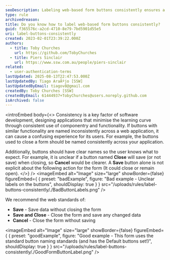 ```yaml
---
seoDescription: Labeling web-based form buttons consistently ensures a seamless user experience by minimizing confusion and learning curves.
type: rule
archivedreason:
title: Do you know how to label web-based form buttons consistently?
guid: f365576c-a2cd-4710-8e79-7bd5901d55e5
uri: label-buttons-consistently
created: 2023-02-01T23:39:22.000Z
authors:
  - title: Toby Churches
    url: https://github.com/TobyChurches
  - title: Piers Sinclair
    url: https://www.ssw.com.au/people/piers-sinclair
related:
  - user-authentication-terms
lastUpdated: 2025-08-13T22:47:53.000Z
lastUpdatedBy: Tiago AraÃºjo [SSW]
lastUpdatedByEmail: tiagov8@gmail.com
createdBy: Toby Churches [SSW]
createdByEmail: 61444937+TobyChurches@users.noreply.github.com
isArchived: false
---
```


<introEmbed
  body={<>
Consistency is a key factor of software development, designing applications that minimise the learning curve through consistent use of componentry and functionality. If buttons with similar functionality are named inconsistently across a web application, it can cause a confusing experience for its users. For example, the buttons used to close a form should be named consistently across your application.

Additionally, buttons should have clear names so the user knows what to expect. For example, it is unclear if a button named **Close** will save (or not save) when closing, so **Cancel** would be clearer. A **Save** button alone is not explicit about the following action for the form (It could close or remain open).
  </>}
/>
<imageEmbed
  alt="Image"
  size="large"
  showBorder={false}
  figureEmbed={ {
    preset: "badExample",
    figure: "Bad example - Unclear labels on the buttons",
    shouldDisplay: true
  } }
  src="/uploads/rules/label-buttons-consistently/./BadButtonLabels.png"
/>

We recommend the web standards of:

* **Save** - Save data without closing the form
* **Save and Close** - Close the form and save any changed data
* **Cancel** - Close the form without saving

<imageEmbed
  alt="Image"
  size="large"
  showBorder={false}
  figureEmbed={ {
    preset: "goodExample",
    figure: "Good example - This form uses the standard button naming standards (and has the Default buttons set!)",
    shouldDisplay: true
  } }
  src="/uploads/rules/label-buttons-consistently/./GoodFormButtonLabel.png"
/>

